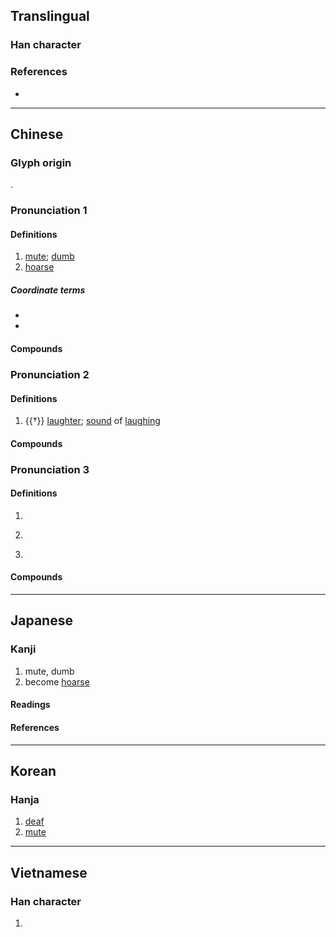 {{also|唖|哑}}
{{character info/new}}
==Translingual==
{{Han simplified forms|啞|唖|哑|ex=y}}

===Han character===
{{Han char|rn=30|rad=口|as=08|sn=11|four=61017|canj=RMLM|ids=⿰口亞}}

===References===
* {{Han ref|kx=0196.150|dkj=03835|dj=0417.240|hdz=10636.070|uh=555E|ud=21854|bh=B0D7|bd=45271}}

----

==Chinese==
{{zh-forms|s=哑}}

===Glyph origin===
{{Han etym}}
{{Han compound|ls=psc|口|c1=s|t1=mouth|亞|c2=p}}.

===Pronunciation 1===
{{zh-pron
|m=yǎ
|c=aa2
|h=pfs=á
|md=
|mn=xm,qz,tw:é/zz:ée/á
|mn_note=é/ée - vernacular; á - literary
|mn-t=ê2
|w=2o
|mc=1
|oc=1
|cat=a
}}

====Definitions====
{{zh-hanzi}}

# [[mute]]; [[dumb]] {{gloss|unable to speak}}
# [[hoarse]]

=====Coordinate terms=====
* {{zh-l|聾|deaf}}
* {{zh-l|盲|blind}}

====Compounds====
{{zh-der|啞口|啞聲|啞子|啞劇|低啞|啞子做夢|啞戲|啞口無言|喝啞吧酒|啞子托夢|吃啞吧虧|嘶啞|喑啞|啞板|啞穴|啞巴|啞謎|咿啞|啞巴虧|天聾地啞|啞子得夢|啞默悄靜|啞酒|啞嗓|咿咿啞啞|啞鈴|啞炮|沙啞|打啞謎|推聾做啞|猜啞謎|推聾裝啞|瘖啞|盲婚啞嫁|演啞劇|梵啞鈴|瘖啞人|聾啞學校|詐啞佯聾|聾啞|聾盲瘖啞|裝聾作啞|聾啞症|裝聾裝啞}}

===Pronunciation 2===
{{zh-pron
|m=yǎ,è,1nb=standard in Mainland and Taiwan,2nb=literary variant
|c=ak1
|h=
|md=
|mn=qz:iak/tw:ek
|w=
|mc=3+4
|oc=n,3+4
|cat=n
}}

====Definitions====
{{zh-hanzi}}

# {{†}} {{lb|zh|onomatopoeia}} [[laughter]]; [[sound]] of [[laughing]]

====Compounds====
{{zh-der|啞啞|啞然無言|啞然失色|啞然失笑|啞然}}

===Pronunciation 3===
{{zh-pron
|m=yā
|c=aa1
|h=
|md=
|mn=qz,tw:a
|w=
|mc=2
|oc=n,2
|cat=a
}}

====Definitions====
{{zh-hanzi}}

# {{zh-alt-form|呀}}
# {{lb|zh|onomatopoeia}} {{n-g|The sound of cawing.}}
# {{lb|zh|onomatopoeia}} {{n-g|The sound of a child learning to speak.}}

====Compounds====
{{zh-der|嘔啞|嘔嘔啞啞|啞吒/哑咤|啞咽|嗚啞|啞啞學語}}

----

==Japanese==

===Kanji===
{{ja-kanji|grade=9|rs=口08|shin=唖}}

# mute, dumb
# become [[hoarse]]

====Readings====
{{ja-readings
|goon=え, やく
|kanon=あ, あく
|kun=おし-
}}

====References====
{{ja-kref
|ku=1508
|shift=3671
|jis=2F28
|euc=
|freq=''not ranked''
|nelson=''not listed''
|newnelson=827
|halpern=''not listed''
|kld=''not listed''
|heisig=''not listed''
|tuttle=''not listed''
}}

----

==Korean==

===Hanja===
{{ko-hanja|hangeul=아|rv=a|mr=a}}

# [[deaf]]
# [[mute]]

----

==Vietnamese==

===Han character===
{{vi-hantu|[[á]], [[ạ]], [[ớ]]|rs=口08}}

# {{defn|lang=vi|sort=口08}}
